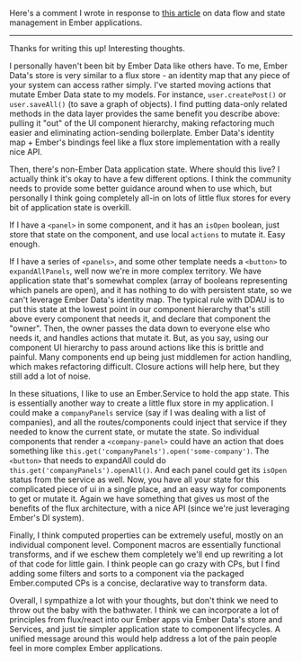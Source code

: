 Here's a comment I wrote in response to [this article](http://www.thesoftwaresimpleton.com/blog/2015/03/13/ember-reflux/) on data flow and state management in Ember applications.

---

Thanks for writing this up! Interesting thoughts.

I personally haven't been bit by Ember Data like others have. To me, Ember Data's store is very similar to a flux store - an identity map that any piece of your system can access rather simply. I've started moving actions that mutate Ember Data state to my models. For instance, `user.createPost()` or `user.saveAll()` (to save a graph of objects). I find putting data-only related methods in the data layer provides the same benefit you describe above: pulling it "out" of the UI component hierarchy, making refactoring much easier and eliminating action-sending boilerplate. Ember Data's identity map + Ember's bindings feel like a flux store implementation with a really nice API.

Then, there's non-Ember Data application state. Where should this live? I actually think it's okay to have a few different options. I think the community needs to provide some better guidance around when to use which, but personally I think going completely all-in on lots of little flux stores for every bit of application state is overkill.

If I have a `<panel>` in some component, and it has an `isOpen` boolean, just store that state on the component, and use local `actions` to mutate it. Easy enough.

If I have a series of `<panels>`, and some other template needs a `<button>` to `expandAllPanels`, well now we're in more complex territory. We have application state that's somewhat complex (array of booleans representing which panels are open), and it has nothing to do with persistent state, so we can't leverage Ember Data's identity map. The typical rule with DDAU is to put this state at the lowest point in our component hierarchy that's still above every component that needs it, and declare that component the "owner". Then, the owner passes the data down to everyone else who needs it, and handles actions that mutate it. But, as you say, using our component UI hierarchy to pass around actions like this is brittle and painful. Many components end up being just middlemen for action handling, which makes refactoring difficult. Closure actions will help here, but they still add a lot of noise.

In these situations, I like to use an Ember.Service to hold the app state. This is essentially another way to create a little flux store in my application. I could make a `companyPanels` service (say if I was dealing with a list of companies), and all the routes/components could inject that service if they needed to know the current state, or mutate the state. So individual components that render a `<company-panel>` could have an action that does something like `this.get('companyPanels').open('some-company')`. The `<button>` that needs to expandAll could do `this.get('companyPanels').openAll()`. And each panel could get its `isOpen` status from the service as well. Now, you have all your state for this complicated piece of ui in a single place, and an easy way for components to get or mutate it. Again we have something that gives us most of the benefits of the flux architecture, with a nice API (since we're just leveraging Ember's DI system).

Finally, I think computed properties can be extremely useful, mostly on an individual component level. Component macros are essentially functional transforms, and if we eschew them completely we'll end up rewriting a lot of that code for little gain. I think people can go crazy with CPs, but I find adding some filters and sorts to a component via the packaged Ember.computed CPs is a concise, declarative way to transform data.

Overall, I sympathize a lot with your thoughts, but don't think we need to throw out the baby with the bathwater. I think we can incorporate a lot of principles from flux/react into our Ember apps via Ember Data's store and Services, and just tie simpler application state to component lifecycles. A unified message around this would help address a lot of the pain people feel in more complex Ember applications.

